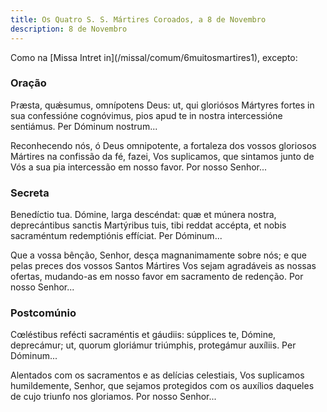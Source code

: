 ```yaml
---
title: Os Quatro S. S. Mártires Coroados, a 8 de Novembro
description: 8 de Novembro
---
```


<aside>
  Como na [Missa Intret in](/missal/comum/6muitosmartires1), excepto:
</aside>

### Oração

<div class="side-by-side not-content">

Præsta, quǽsumus, omnípotens Deus: ut, qui gloriósos Mártyres fortes in sua confessióne cognóvimus, pios apud te in nostra intercessióne sentiámus. Per Dóminum nostrum...

Reconhecendo nós, ó Deus omnipotente, a fortaleza dos vossos gloriosos Mártires na confissão da fé, fazei, Vos suplicamos, que sintamos junto de Vós a sua pia intercessão em nosso favor. Por nosso Senhor...

</div>

### Secreta

<div class="side-by-side not-content">

Benedíctio tua. Dómine, larga descéndat: quæ et múnera nostra, deprecántibus sanctis Martýribus tuis, tibi reddat accépta, et nobis sacraméntum redemptiónis effíciat. Per Dóminum...

Que a vossa bênção, Senhor, desça magnanimamente sobre nós; e que pelas preces dos vossos Santos Mártires Vos sejam agradáveis as nossas ofertas, mudando-as em nosso favor em sacramento de redenção. Por nosso Senhor...

</div>

### Postcomúnio

<div class="side-by-side not-content">

Cœléstibus refécti sacraméntis et gáudiis: súpplices te, Dómine, deprecámur; ut, quorum gloriámur triúmphis, protegámur auxíliis. Per Dóminum...

Alentados com os sacramentos e as delícias celestiais, Vos suplicamos humildemente, Senhor, que sejamos protegidos com os auxílios daqueles de cujo triunfo nos gloriamos. Por nosso Senhor...

</div>
